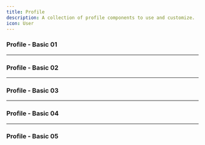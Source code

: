 ```yaml
---
title: Profile
description: A collection of profile components to use and customize.
icon: User
---
```


### Profile - Basic 01


<Preview link="profile/profile-01">
    <Profile01 />
</Preview>

---

### Profile - Basic 02


<Preview link="profile/profile-02">
    <Profile02 />
</Preview>

---

### Profile - Basic 03


<Preview link="profile/profile-03">
    <Profile03 />
</Preview>

---

### Profile - Basic 04


<Preview link="profile/profile-04">
    <Profile04 />
</Preview>

---

### Profile - Basic 05


<Preview link="profile/profile-05">
    <Profile05 />
</Preview>